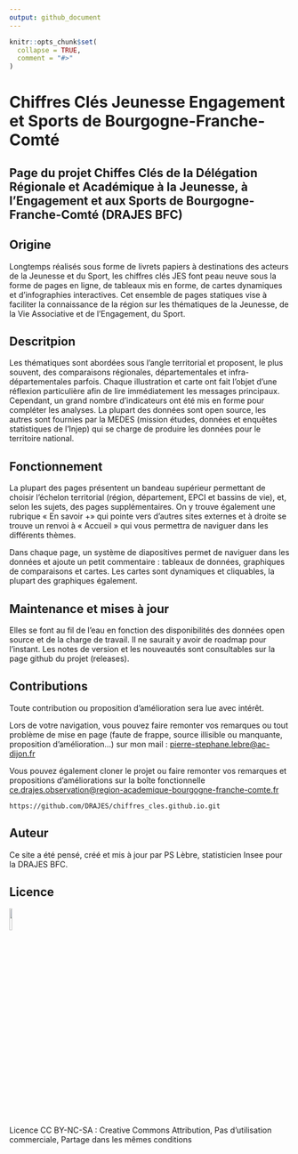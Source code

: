 ```yaml
---
output: github_document
---
```


<!-- README.md is generated from README.Rmd. Please edit that file -->

```r
knitr::opts_chunk$set(
  collapse = TRUE,
  comment = "#>"
)
```

# Chiffres Clés Jeunesse Engagement et Sports de Bourgogne-Franche-Comté

## Page du projet Chiffes Clés de la Délégation Régionale et Académique à la Jeunesse, à l'Engagement et aux Sports de Bourgogne-Franche-Comté (DRAJES BFC)

## Origine

Longtemps réalisés sous forme de livrets papiers à destinations des acteurs de la Jeunesse et du Sport, les chiffres clés JES font peau neuve sous la forme de pages en ligne, de tableaux mis en forme, de cartes dynamiques et d'infographies interactives. Cet ensemble de pages statiques vise à faciliter la connaissance de la région sur les thématiques de la Jeunesse, de la Vie Associative et de l'Engagement, du Sport.

## Descritpion

Les thématiques sont abordées sous l'angle territorial et proposent, le plus souvent, des comparaisons régionales, départementales et infra-départementales parfois. Chaque illustration et carte ont fait l'objet d'une réflexion particulière afin de lire immédiatement les messages principaux. Cependant, un grand nombre d'indicateurs ont été mis en forme pour compléter les analyses. La plupart des données sont open source, les autres sont fournies par la MEDES (mission études, données et enquêtes statistiques de l'Injep) qui se charge de produire les données pour le territoire national.

## Fonctionnement

La plupart des pages présentent un bandeau supérieur permettant de choisir l'échelon territorial (région, département, EPCI et bassins de vie), et, selon les sujets, des pages supplémentaires. On y trouve également une rubrique « En savoir +» qui pointe vers d'autres sites externes et à droite se trouve un renvoi à « Accueil » qui vous permettra de naviguer dans les différents thèmes.

Dans chaque page, un système de diapositives permet de naviguer dans les données et ajoute un petit commentaire : tableaux de données, graphiques de comparaisons et cartes. Les cartes sont dynamiques et cliquables, la plupart des graphiques également.

## Maintenance et mises à jour

Elles se font au fil de l'eau en fonction des disponibilités des données open source et de la charge de travail. Il ne saurait y avoir de roadmap pour l'instant.  Les notes de version et les nouveautés sont consultables sur la page github du projet (releases).

## Contributions

Toute contribution ou proposition d'amélioration sera lue avec intérêt.

Lors de votre navigation, vous pouvez faire remonter vos remarques ou tout problème de mise en page (faute de frappe, source illisible ou manquante, proposition d'amélioration...) sur mon mail : [pierre-stephane.lebre\@ac-dijon.fr](mailto:pierre-stephane.lebre@ac-dijon.fr)

Vous pouvez également cloner le projet ou faire remonter vos remarques et propositions d'améliorations sur la boîte fonctionnelle [ce.drajes.observation\@region-academique-bourgogne-franche-comte.fr](mailto:ce.drajes.observation@region-academique-bourgogne-franche-comte.fr)

<!-- -->

    https://github.com/DRAJES/chiffres_cles.github.io.git

## Auteur

Ce site a été pensé, créé et mis à jour par PS Lèbre, statisticien Insee pour la DRAJES BFC.

## Licence

[![](images/by-nc-sa.png){width="10%"}](https://creativecommons.org/licenses/by-nc-sa/4.0/deed.fr)\
Licence CC BY-NC-SA : Creative Commons Attribution, Pas d'utilisation commerciale, Partage dans les mêmes conditions
